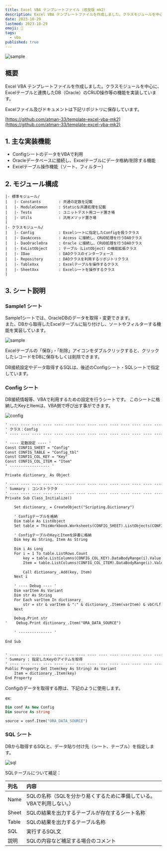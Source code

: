 ```yaml
---
title: Excel VBA テンプレートファイル（改良版 mk2）
description: Excel VBA テンプレートファイルを作成しました。クラスモジュールを中心に、Excelテーブルと連携したDB（Oracle）のCRUD操作等の機能を実装しています。
date: 2023-10-29
lastmod: 2023-10-29
emoji: 🦀
tags: 
  - vba
published: true
---
```


![sample](/blog/52/1-sample.png)

## 概要

Excel VBA テンプレートファイルを作成しました。クラスモジュールを中心に、Excelテーブルと連携したDB（Oracle）のCRUD操作等の機能を実装しています。

Excelファイル及びドキュメントは下記リポジトリに保存しています。

[https://github.com/atman-33/template-excel-vba-mk2](https://github.com/atman-33/template-excel-vba-mk2)

## 1. 主な実装機能
- ConfigシートのデータをVBAで利用
- Oracleデータベースに接続し、Excelテーブルにデータ格納/削除する機能
- Excelテーブル操作機能（ソート、フィルター）

## 2. モジュール構成

```text
|- 標準モジュール/
|   |- Constants        : 共通の定数を記載
|   |- ModuleCommon     : Staticな共通処理を記載
|   |- Tests            : ユニットテスト用コード置き場
|   |- Utils            : 汎用メソッド置き場
|
|- クラスモジュール/
|   |- Config           : Excelシートに指定したConfigを扱うクラス
|   |- DaoAccess        : Access に接続し、CRUD処理を行うDAOクラス
|   |- DaoOracleOra     : Oracle に接続し、CRUD処理を行うDAOクラス
|   |- ExListObject     : テーブル（ListObject）の機能拡張クラス
|   |- IDao             : DAOクラスのインターフェース
|   |- Repository       : DAOクラスを利用するリポジトリクラス
|   |- TableXxx         : Excelテーブルを操作するクラス
|   |- SheetXxx         : Excelシートを操作するクラス
|

```

## 3. シート説明

### Sample1 シート

Sample1シートでは、OracleDBのデータを取得・変更できます。  
また、DBから取得したExcelテーブルに貼り付けし、ソートやフィルターする機能を実装しています。

![sample](/blog/52/1-sample.png)

Excelテーブルの「保存」・「削除」アイコンをダブルクリックすると、クリックしたレコードをDBに保存もしくは削除できます。

DB接続設定やデータ取得するSQLは、後述のConfigシート・SQLシートで指定しています。

### Config シート

DB接続情報等、VBAで利用するための設定を行うシートです。
このシートに格納したKeyとItemは、VBA側で呼び出す事ができます。

![config](/blog/52/2-config.png)

```vb:Config.cls
' ---- ---- ---- ---- ---- ---- ---- ---- ---- ---- ---- ---- ---- ---- ----
' クラス：Config
' ---- ---- ---- ---- ---- ---- ---- ---- ---- ---- ---- ---- ---- ---- ----

' ---- 定数設定 ---- '
Const CONFIG_SHEET = "Config"
Const CONFIG_TABLE = "Config_tbl"
Const CONFIG_COL_KEY = "Key"
Const CONFIG_COL_ITEM = "Item"
' ------------------ '

Private dictionary_ As Object

' ---- ---- ---- ---- ---- ---- ---- ---- ---- ---- ---- ---- ---- ---- ----
' Summary : コンストラクタ
' ---- ---- ---- ---- ---- ---- ---- ---- ---- ---- ---- ---- ---- ---- ----
Private Sub Class_Initialize()
    
    Set dictionary_ = CreateObject("Scripting.Dictionary")
    
    ' Configテーブルを格納
    Dim table As ListObject
    Set table = ThisWorkbook.Worksheets(CONFIG_SHEET).ListObjects(CONFIG_TABLE)
    
    ' ConfigテーブルのKeyとItemを辞書に格納
    Dim key As String, Item As String
    
    Dim i As Long
    For i = 1 To table.ListRows.Count
        key = table.ListColumns(CONFIG_COL_KEY).DataBodyRange(i).Value
        Item = table.ListColumns(CONFIG_COL_ITEM).DataBodyRange(i).Value
    
        Call dictionary_.Add(key, Item)
    Next i
    
    ' ---- Debug ---- '
    Dim varItem As Variant
    Dim str As String
    For Each varItem In dictionary_
        str = str & varItem & ":" & dictionary_.Item(varItem) & vbCrLf
    Next
    
    Debug.Print str
'    Debug.Print dictionary_.Item("ORA_DATA_SOURCE")
    
    ' --------------- '
    
End Sub


' ---- ---- ---- ---- ---- ---- ---- ---- ---- ---- ---- ---- ---- ---- ----
' Summary : 指定したKeyのアイテムを取得
' ---- ---- ---- ---- ---- ---- ---- ---- ---- ---- ---- ---- ---- ---- ----
Public Property Get Item(key As String) As Variant
    Item = dictionary_.Item(key)
End Property
```

Configのデータを取得する際は、下記のように使用します。

ex:  
```vb
Dim conf As New Config
Dim source As string

source = conf.Item("ORA_DATA_SOURCE")
```

### SQL シート

DBから取得するSQLと、データ貼り付け先（シート、テーブル）を指定します。

![sql](/blog/52/3-sql.png)

SQLテーブルについて補足：

| 列名  | 内容                                                                  |
| :---- | :-------------------------------------------------------------------- |
| Name  | SQLの名称（SQLを分かり易くするために準備している。VBAで利用しない。） |
| Sheet | SQLの結果を出力するテーブルが存在するシート名称                       |
| Table | SQLの結果を出力するテーブル名称                                       |
| SQL   | 実行するSQL文                                                         |
| 説明  | SQLの内容など補足する場合のコメント                                   |

